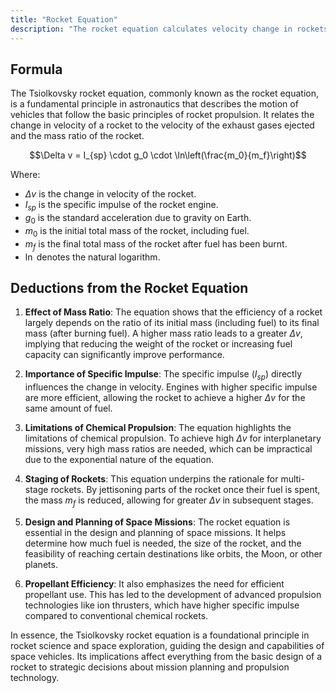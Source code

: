 ```yaml
---
title: "Rocket Equation"
description: "The rocket equation calculates velocity change in rockets, accounting for exhaust velocity, mass ratio, and varying gravity on different bodies."
---
```


## Formula

The Tsiolkovsky rocket equation, commonly known as the rocket equation, is a fundamental principle in astronautics that describes the motion of vehicles that follow the basic principles of rocket propulsion. It relates the change in velocity of a rocket to the velocity of the exhaust gases ejected and the mass ratio of the rocket.

$$\Delta v = I_{sp} \cdot g_0 \cdot \ln\left(\frac{m_0}{m_f}\right)$$

Where:

- $\Delta v$ is the change in velocity of the rocket.
- $I_{sp}$ is the specific impulse of the rocket engine.
- $g_0$ is the standard acceleration due to gravity on Earth.
- $m_0$ is the initial total mass of the rocket, including fuel.
- $m_f$ is the final total mass of the rocket after fuel has been burnt.
- $\ln$ denotes the natural logarithm.

## Deductions from the Rocket Equation

1. **Effect of Mass Ratio**: The equation shows that the efficiency of a rocket largely depends on the ratio of its initial mass (including fuel) to its final mass (after burning fuel). A higher mass ratio leads to a greater $\Delta v$, implying that reducing the weight of the rocket or increasing fuel capacity can significantly improve performance.

2. **Importance of Specific Impulse**: The specific impulse ($I_{sp}$) directly influences the change in velocity. Engines with higher specific impulse are more efficient, allowing the rocket to achieve a higher $\Delta v$ for the same amount of fuel.

3. **Limitations of Chemical Propulsion**: The equation highlights the limitations of chemical propulsion. To achieve high $\Delta v$ for interplanetary missions, very high mass ratios are needed, which can be impractical due to the exponential nature of the equation.

4. **Staging of Rockets**: This equation underpins the rationale for multi-stage rockets. By jettisoning parts of the rocket once their fuel is spent, the mass $m_f$ is reduced, allowing for greater $\Delta v$ in subsequent stages.

5. **Design and Planning of Space Missions**: The rocket equation is essential in the design and planning of space missions. It helps determine how much fuel is needed, the size of the rocket, and the feasibility of reaching certain destinations like orbits, the Moon, or other planets.

6. **Propellant Efficiency**: It also emphasizes the need for efficient propellant use. This has led to the development of advanced propulsion technologies like ion thrusters, which have higher specific impulse compared to conventional chemical rockets.

In essence, the Tsiolkovsky rocket equation is a foundational principle in rocket science and space exploration, guiding the design and capabilities of space vehicles. Its implications affect everything from the basic design of a rocket to strategic decisions about mission planning and propulsion technology.

<Snippet file="cta-start-account.mdx" />
